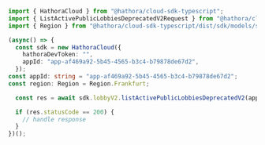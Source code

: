 ```typescript ListActivePublicLobbiesDeprecatedV2.ts
import { HathoraCloud } from "@hathora/cloud-sdk-typescript";
import { ListActivePublicLobbiesDeprecatedV2Request } from "@hathora/cloud-sdk-typescript/dist/sdk/models/operations";
import { Region } from "@hathora/cloud-sdk-typescript/dist/sdk/models/shared";

(async() => {
  const sdk = new HathoraCloud({
    hathoraDevToken: "",
    appId: "app-af469a92-5b45-4565-b3c4-b79878de67d2",
  });
const appId: string = "app-af469a92-5b45-4565-b3c4-b79878de67d2";
const region: Region = Region.Frankfurt;

  const res = await sdk.lobbyV2.listActivePublicLobbiesDeprecatedV2(appId, region);

  if (res.statusCode == 200) {
    // handle response
  }
})();
```
